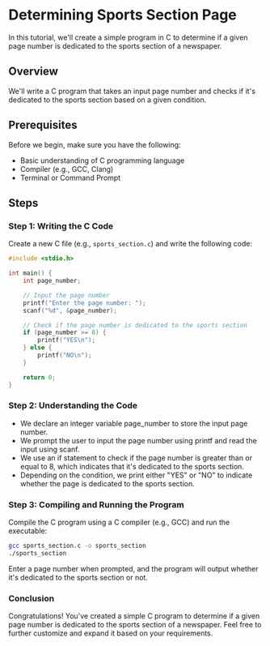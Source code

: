 # Determining Sports Section Page

In this tutorial, we'll create a simple program in C to determine if a given page number is dedicated to the sports section of a newspaper.

## Overview

We'll write a C program that takes an input page number and checks if it's dedicated to the sports section based on a given condition.

## Prerequisites

Before we begin, make sure you have the following:

- Basic understanding of C programming language
- Compiler (e.g., GCC, Clang)
- Terminal or Command Prompt

## Steps

### Step 1: Writing the C Code

Create a new C file (e.g., `sports_section.c`) and write the following code:

```c
#include <stdio.h>

int main() {
    int page_number;

    // Input the page number
    printf("Enter the page number: ");
    scanf("%d", &page_number);

    // Check if the page number is dedicated to the sports section
    if (page_number >= 8) {
        printf("YES\n");
    } else {
        printf("NO\n");
    }

    return 0;
}
```
### Step 2: Understanding the Code
- We declare an integer variable page_number to store the input page number.
- We prompt the user to input the page number using printf and read the input using scanf.
- We use an if statement to check if the page number is greater than or equal to 8, which indicates that it's dedicated to the sports section.
- Depending on the condition, we print either "YES" or "NO" to indicate whether the page is dedicated to the sports section.
### Step 3: Compiling and Running the Program
Compile the C program using a C compiler (e.g., GCC) and run the executable:

```bash
gcc sports_section.c -o sports_section
./sports_section
```
Enter a page number when prompted, and the program will output whether it's dedicated to the sports section or not.

### Conclusion
Congratulations! You've created a simple C program to determine if a given page number is dedicated to the sports section of a newspaper. Feel free to further customize and expand it based on your requirements.

